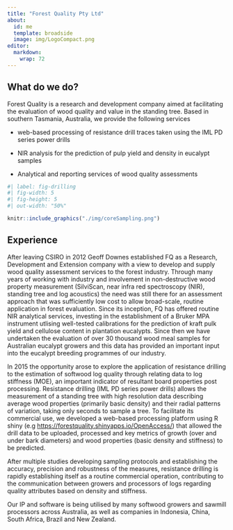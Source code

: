 ```yaml
---
title: "Forest Quality Pty Ltd"
about:
  id: me
  template: broadside
  image: img/LogoCompact.png
editor: 
  markdown: 
    wrap: 72
---
```


::: {#me}
## What do we do?

Forest Quality is a research and development company aimed at
facilitating the evaluation of wood quality and value in the standing
tree. Based in southern Tasmania, Australia, we provide the following
services

-   web-based processing of resistance drill traces taken using the IML
    PD series power drills

-   NIR analysis for the prediction of pulp yield and density in
    eucalypt samples

-   Analytical and reporting services of wood quality assessments

```r
#| label: fig-drilling
#| fig-width: 5
#| fig-height: 5
#| out-width: "50%"

knitr::include_graphics("./img/coreSampling.png")

```

## Experience

After leaving CSIRO in 2012 Geoff Downes established FQ as a Research,
Development and Extension company with a view to develop and supply wood
quality assessment services to the forest industry. Through many years
of working with industry and involvement in non-destructive wood
property measurement (SilviScan, near infra red spectroscopy (NIR),
standing tree and log acoustics) the need was still there for an
assessment approach that was sufficiently low cost to allow broad-scale,
routine application in forest evaluation. Since its inception, FQ has
offered routine NIR analytical services, investing in the establishment
of a Bruker MPA instrument utlising well-tested calibrations for the
prediction of kraft pulk yield and cellulose content in plantation
eucalypts. Since then we have undertaken the evaluation of over 30
thousand wood meal samples for Australian eucalypt growers and this data
has provided an important input into the eucalypt breeding programmes of
our industry.

In 2015 the opportunity arose to explore the application of resistance
drilling to the estimation of softwood log quality through relating data
to log stiffness (MOE), an important indicator of resultant board
properties post processing. Resistance drilling (IML PD series power
drills) allows the measurement of a standing tree with high resolution
data describing average wood properties (primarily basic density) and
their radial patterns of variation, taking only seconds to sample a
tree. To facilitate its commercial use, we developed a web-based
processing platform using R shiny (e.g
<https://forestquality.shinyapps.io/OpenAccess/>) that allowed the drill
data to be uploaded, processed and key metrics of growth (over and under
bark diameters) and wood properties (basic density and stiffness) to be
predicted.

After multiple studies developing sampling protocols and establishing
the accuracy, precision and robustness of the measures, resistance
drilling is rapidly establishing itself as a routine commercial
operation, contributing to the communication between growers and
processors of logs regarding quality attributes based on density and
stiffness.

Our IP and software is being utilised by many softwood growers and
sawmill processors across Australia, as well as companies in Indonesia,
China, South Africa, Brazil and New Zealand.
:::
